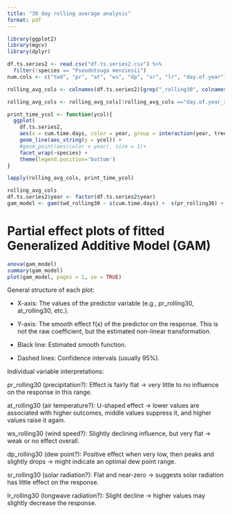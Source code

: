 ```yaml
---
title: "30 day rolling average analysis"
format: pdf
---
```


```r
library(ggplot2)
library(mgcv)
library(dplyr)

df.ts.series2 <- read.csv("df.ts.series2.csv") %>% 
  filter(!species == "Pseudotsuga menziesii")
num.cols <- c("twd", "pr", "at", "ws", "dp", "sr", "lr", "day.of.year")
``` 

```r
rolling_avg_cols <- colnames(df.ts.series2)[grep("_rolling30", colnames(df.ts.series2))]

rolling_avg_cols <- rolling_avg_cols[!rolling_avg_cols =="day.of.year_rolling30"]

print_time_ycol <- function(ycol){
  ggplot(
    df.ts.series2,
    aes(x = cum.time.days, color = year, group = interaction(year, tree.id))) +
    geom_line(aes_string(y = ycol)) +
    #geom_point(aes(color = year), size = 1)+
    facet_wrap(~species) +
    theme(legend.position='bottom')
}
``` 

```r
lapply(rolling_avg_cols, print_time_ycol)
``` 

```r
rolling_avg_cols
df.ts.series2$year <- factor(df.ts.series2$year)
gam_model <- gam(twd_rolling30 ~ s(cum.time.days) +  s(pr_rolling30) + s(at_rolling30) + s(ws_rolling30) + s(dp_rolling30) + s(sr_rolling30) + s(lr_rolling30) + year + species, data = df.ts.series2)
```

#  Partial effect plots of fitted Generalized Additive Model (GAM)

```r
anova(gam_model)
summary(gam_model)
plot(gam_model, pages = 1, se = TRUE)
``` 

General structure of each plot:

- X-axis: The values of the predictor variable (e.g., pr_rolling30, at_rolling30, etc.).

- Y-axis: The smooth effect f(x) of the predictor on the response. This is not the raw coefficient, but the estimated non-linear transformation.

- Black line: Estimated smooth function.

- Dashed lines: Confidence intervals (usually 95%).

Individual variable interpretations:

pr_rolling30 (precipitation?): Effect is fairly flat → very little to no influence on the response in this range.

at_rolling30 (air temperature?): U-shaped effect → lower values are associated with higher outcomes, middle values suppress it, and higher values raise it again.

ws_rolling30 (wind speed?): Slightly declining influence, but very flat → weak or no effect overall.

dp_rolling30 (dew point?): Positive effect when very low, then peaks and slightly drops → might indicate an optimal dew point range.

sr_rolling30 (solar radiation?): Flat and near-zero → suggests solar radiation has little effect on the response.

lr_rolling30 (longwave radiation?): Slight decline → higher values may slightly decrease the response.


